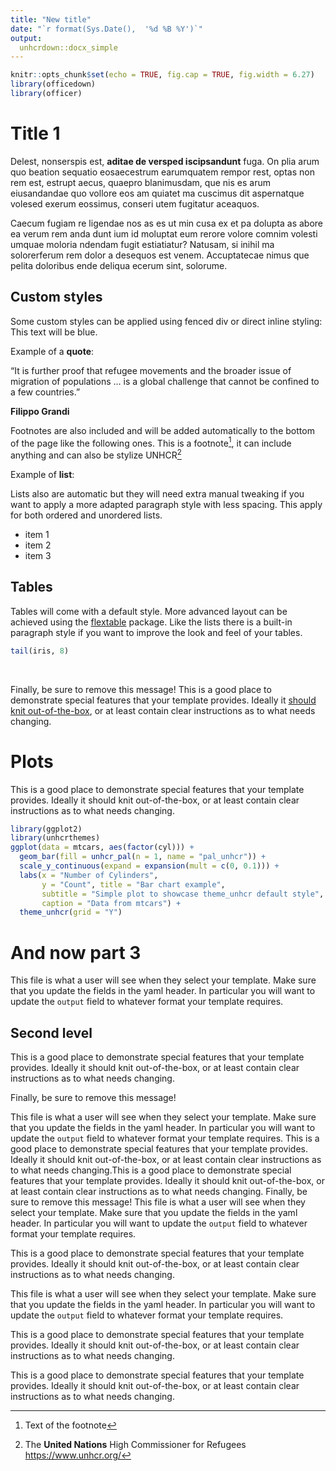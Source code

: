```yaml
---
title: "New title"
date: "`r format(Sys.Date(),  '%d %B %Y')`"
output:
  unhcrdown::docx_simple
---
```


```r
knitr::opts_chunk$set(echo = TRUE, fig.cap = TRUE, fig.width = 6.27)
library(officedown)
library(officer)
```

# Title 1

Delest, nonserspis est, **aditae de versped iscipsandunt** fuga. On plia arum quo beation sequatio eosaecestrum earumquatem rempor rest, optas non rem est, estrupt aecus, quaepro blanimusdam, que nis es arum eiusandandae quo vollore eos am quiatet ma cuscimus dit aspernatque volesed exerum eossimus, conseri utem fugitatur aceaquos.

Caecum fugiam re ligendae nos as es ut min cusa ex et pa dolupta as abore ea verum rem anda dunt ium id moluptat eum rerore volore comnim volesti umquae moloria ndendam fugit estiatiatur? Natusam, si inihil ma solorerferum rem dolor a desequos est venem. Accuptatecae nimus que pelita doloribus ende deliqua ecerum sint, solorume.

## Custom styles

Some custom styles can be applied using fenced div or direct inline styling: [This text will be blue]{custom-style="Blue"}.

Example of a **quote**:

::: {custom-style="Quote"}

"It is further proof that refugee movements and the broader issue of migration of populations ... is a global challenge that cannot be confined to a few countries."

:::

**Filippo Grandi**

Footnotes are also included and will be added automatically to the bottom of the page like the following ones. This is a footnote^[Text of the footnote], it can include anything and can also be stylize UNHCR^[The **United Nations** High Commissioner for Refugees <https://www.unhcr.org/>]

Example of **list**:

Lists also are automatic but they will need extra manual tweaking if you want to apply a more adapted paragraph style with less spacing. This apply for both ordered and unordered lists.

* item 1
* item 2
* item 3

## Tables

Tables will come with a default style. More advanced layout can be achieved using the [flextable](https://ardata-fr.github.io/flextable-book/index.html) package. Like the lists there is a built-in paragraph style if you want to improve the look and feel of your tables.

```r
tail(iris, 8)
```

<br>

Finally, be sure to remove this message! This is a good place to demonstrate special features that your template provides. Ideally it [should knit out-of-the-box](https://www.unhcr.org/), or at least contain clear instructions as to what needs changing.

\newpage

# Plots

This is a good place to demonstrate special features that your template provides. Ideally it should knit out-of-the-box, or at least contain clear instructions as to what needs changing.

```r
library(ggplot2)
library(unhcrthemes)
ggplot(data = mtcars, aes(factor(cyl))) +
  geom_bar(fill = unhcr_pal(n = 1, name = "pal_unhcr")) +
  scale_y_continuous(expand = expansion(mult = c(0, 0.1))) +
  labs(x = "Number of Cylinders",
       y = "Count", title = "Bar chart example",
       subtitle = "Simple plot to showcase theme_unhcr default style",
       caption = "Data from mtcars") +
  theme_unhcr(grid = "Y")
```

# And now part 3 {-}

This file is what a user will see when they select your template. Make sure that you update the fields in the yaml header. In particular you will want to update the `output` field to whatever format your template requires.

## Second level {-}


This is a good place to demonstrate special features that your template provides. Ideally it should knit out-of-the-box, or at least contain clear instructions as to what needs changing.

Finally, be sure to remove this message!


This file is what a user will see when they select your template. Make sure that you update the fields in the yaml header. In particular you will want to update the `output` field to whatever format your template requires.
This is a good place to demonstrate special features that your template provides. Ideally it should knit out-of-the-box, or at least contain clear instructions as to what needs changing.This is a good place to demonstrate special features that your template provides. Ideally it should knit out-of-the-box, or at least contain clear instructions as to what needs changing.
Finally, be sure to remove this message!
This file is what a user will see when they select your template. Make sure that you update the fields in the yaml header. In particular you will want to update the `output` field to whatever format your template requires.

This is a good place to demonstrate special features that your template provides. Ideally it should knit out-of-the-box, or at least contain clear instructions as to what needs changing.

This file is what a user will see when they select your template. Make sure that you update the fields in the yaml header. In particular you will want to update the `output` field to whatever format your template requires.

This is a good place to demonstrate special features that your template provides. Ideally it should knit out-of-the-box, or at least contain clear instructions as to what needs changing.

This is a good place to demonstrate special features that your template provides. Ideally it should knit out-of-the-box, or at least contain clear instructions as to what needs changing.

